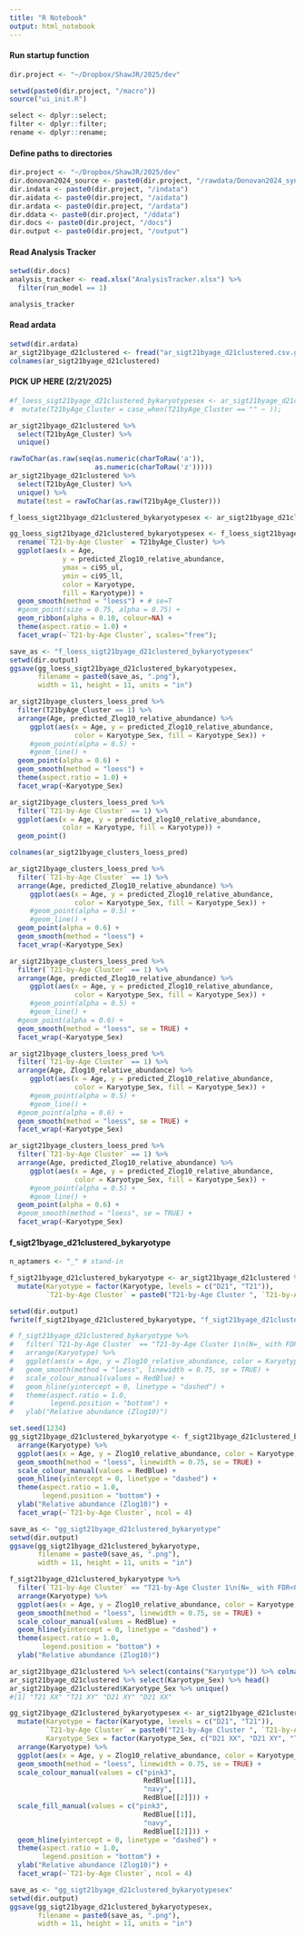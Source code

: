 ```yaml
---
title: "R Notebook"
output: html_notebook
---
```


#### Run startup function
```r
dir.project <- "~/Dropbox/ShawJR/2025/dev"

setwd(paste0(dir.project, "/macro"))
source("ui_init.R")

select <- dplyr::select;
filter <- dplyr::filter;
rename <- dplyr::rename;
```

#### Define paths to directories
```r
dir.project <- "~/Dropbox/ShawJR/2025/dev"
dir.donovan2024_source <- paste0(dir.project, "/rawdata/Donovan2024_syn31481952.5")
dir.indata <- paste0(dir.project, "/indata")
dir.aidata <- paste0(dir.project, "/aidata")
dir.ardata <- paste0(dir.project, "/ardata")
dir.ddata <- paste0(dir.project, "/ddata")
dir.docs <- paste0(dir.project, "/docs")
dir.output <- paste0(dir.project, "/output")
```

#### Read Analysis Tracker
```r
setwd(dir.docs)
analysis_tracker <- read.xlsx("AnalysisTracker.xlsx") %>%
  filter(run_model == 1)

analysis_tracker
```

#### Read ardata
```r
setwd(dir.ardata)
ar_sigt21byage_d21clustered <- fread("ar_sigt21byage_d21clustered.csv.gz");
colnames(ar_sigt21byage_d21clustered)
```

#### PICK UP HERE (2/21/2025)
```r
#f_loess_sigt21byage_d21clustered_bykaryotypesex <- ar_sigt21byage_d21clustered %>%
#  mutate(T21byAge_Cluster = case_when(T21byAge_Cluster == "" ~ ));

ar_sigt21byage_d21clustered %>%
  select(T21byAge_Cluster) %>%
  unique() 

rawToChar(as.raw(seq(as.numeric(charToRaw('a')),
                     as.numeric(charToRaw('z')))))
ar_sigt21byage_d21clustered %>%
  select(T21byAge_Cluster) %>%
  unique() %>%
  mutate(test = rawToChar(as.raw(T21byAge_Cluster)))
```

```r
f_loess_sigt21byage_d21clustered_bykaryotypesex <- ar_sigt21byage_d21clustered;

gg_loess_sigt21byage_d21clustered_bykaryotypesex <- f_loess_sigt21byage_d21clustered_bykaryotypesex %>%
  rename(`T21-by-Age Cluster` = T21byAge_Cluster) %>%
  ggplot(aes(x = Age,
             y = predicted_Zlog10_relative_abundance,
             ymax = ci95_ul, 
             ymin = ci95_ll,
             color = Karyotype,
             fill = Karyotype)) + 
  geom_smooth(method = "loess") + # se=T
  #geom_point(size = 0.75, alpha = 0.75) +
  geom_ribbon(alpha = 0.10, colour=NA) +
  theme(aspect.ratio = 1.0) +
  facet_wrap(~`T21-by-Age Cluster`, scales="free");

save_as <- "f_loess_sigt21byage_d21clustered_bykaryotypesex"
setwd(dir.output)
ggsave(gg_loess_sigt21byage_d21clustered_bykaryotypesex,
       filename = paste0(save_as, ".png"),
       width = 11, height = 11, units = "in")
```


```r
ar_sigt21byage_clusters_loess_pred %>%
  filter(T21byAge_Cluster == 1) %>%
  arrange(Age, predicted_Zlog10_relative_abundance) %>%
     ggplot(aes(x = Age, y = predicted_Zlog10_relative_abundance,
                color = Karyotype_Sex, fill = Karyotype_Sex)) +
     #geom_point(alpha = 0.5) +
     #geom_line() +
  geom_point(alpha = 0.6) +
  geom_smooth(method = "loess") +
  theme(aspect.ratio = 1.0) +
  facet_wrap(~Karyotype_Sex)
```

```r
ar_sigt21byage_clusters_loess_pred %>%
  filter(`T21-by-Age Cluster` == 1) %>%
  ggplot(aes(x = Age, y = predicted_zlog10_relative_abundance,
             color = Karyotype, fill = Karyotype)) +
  geom_point()

colnames(ar_sigt21byage_clusters_loess_pred)

ar_sigt21byage_clusters_loess_pred %>%
  filter(`T21-by-Age Cluster` == 1) %>%
  arrange(Age, predicted_Zlog10_relative_abundance) %>%
     ggplot(aes(x = Age, y = predicted_Zlog10_relative_abundance,
                color = Karyotype_Sex, fill = Karyotype_Sex)) +
     #geom_point(alpha = 0.5) +
     #geom_line() +
  geom_point(alpha = 0.6) +
  geom_smooth(method = "loess") +
  facet_wrap(~Karyotype_Sex)

ar_sigt21byage_clusters_loess_pred %>%
  filter(`T21-by-Age Cluster` == 1) %>%
  arrange(Age, predicted_Zlog10_relative_abundance) %>%
     ggplot(aes(x = Age, y = predicted_Zlog10_relative_abundance,
                color = Karyotype_Sex, fill = Karyotype_Sex)) +
     #geom_point(alpha = 0.5) +
     #geom_line() +
  #geom_point(alpha = 0.6) +
  geom_smooth(method = "loess", se = TRUE) +
  facet_wrap(~Karyotype_Sex)

ar_sigt21byage_clusters_loess_pred %>%
  filter(`T21-by-Age Cluster` == 1) %>%
  arrange(Age, Zlog10_relative_abundance) %>%
     ggplot(aes(x = Age, y = predicted_Zlog10_relative_abundance,
                color = Karyotype_Sex, fill = Karyotype_Sex)) +
     #geom_point(alpha = 0.5) +
     #geom_line() +
  #geom_point(alpha = 0.6) +
  geom_smooth(method = "loess", se = TRUE) +
  facet_wrap(~Karyotype_Sex)

ar_sigt21byage_clusters_loess_pred %>%
  filter(`T21-by-Age Cluster` == 1) %>%
  arrange(Age, predicted_Zlog10_relative_abundance) %>%
     ggplot(aes(x = Age, y = predicted_Zlog10_relative_abundance,
                color = Karyotype_Sex, fill = Karyotype_Sex)) +
     #geom_point(alpha = 0.5) +
     #geom_line() +
  geom_point(alpha = 0.6) +
  #geom_smooth(method = "loess", se = TRUE) +
  facet_wrap(~Karyotype_Sex)
```

#### f_sigt21byage_d21clustered_bykaryotype
```r
n_aptamers <- "_" # stand-in

f_sigt21byage_d21clustered_bykaryotype <- ar_sigt21byage_d21clustered %>%
  mutate(Karyotype = factor(Karyotype, levels = c("D21", "T21")),
         `T21-by-Age Cluster` = paste0("T21-by-Age Cluster ", `T21-by-Age Cluster`, "\n(N=", n_aptamers, " with FDR<0.10)")) 

setwd(dir.output)
fwrite(f_sigt21byage_d21clustered_bykaryotype, "f_sigt21byage_d21clustered_bykaryotype.csv.gz")
```

```r
# f_sigt21byage_d21clustered_bykaryotype %>%
#   filter(`T21-by-Age Cluster` == "T21-by-Age Cluster 1\n(N=_ with FDR<0.10)") %>%
#   arrange(Karyotype) %>%
#   ggplot(aes(x = Age, y = Zlog10_relative_abundance, color = Karyotype_Sex, fill = Karyotype_Sex)) +
#   geom_smooth(method = "loess", linewidth = 0.75, se = TRUE) +
#   scale_colour_manual(values = RedBlue) +
#   geom_hline(yintercept = 0, linetype = "dashed") +
#   theme(aspect.ratio = 1.0,
#         legend.position = "bottom") +
#   ylab("Relative abundance (Zlog10)")
```

```r
set.seed(1234)
gg_sigt21byage_d21clustered_bykaryotype <- f_sigt21byage_d21clustered_bykaryotype %>%
  arrange(Karyotype) %>%
  ggplot(aes(x = Age, y = Zlog10_relative_abundance, color = Karyotype, fill = Karyotype)) +
  geom_smooth(method = "loess", linewidth = 0.75, se = TRUE) +
  scale_colour_manual(values = RedBlue) +
  geom_hline(yintercept = 0, linetype = "dashed") +
  theme(aspect.ratio = 1.0,
        legend.position = "bottom") +
  ylab("Relative abundance (Zlog10)") +
  facet_wrap(~`T21-by-Age Cluster`, ncol = 4)
```

```r
save_as <- "gg_sigt21byage_d21clustered_bykaryotype"
setwd(dir.output)
ggsave(gg_sigt21byage_d21clustered_bykaryotype,
       filename = paste0(save_as, ".png"),
       width = 11, height = 11, units = "in")
```

```r
f_sigt21byage_d21clustered_bykaryotype %>%
  filter(`T21-by-Age Cluster` == "T21-by-Age Cluster 1\n(N=_ with FDR<0.10)") %>%
  arrange(Karyotype) %>%
  ggplot(aes(x = Age, y = Zlog10_relative_abundance, color = Karyotype, fill = Karyotype)) +
  geom_smooth(method = "loess", linewidth = 0.75, se = TRUE) +
  scale_colour_manual(values = RedBlue) +
  geom_hline(yintercept = 0, linetype = "dashed") +
  theme(aspect.ratio = 1.0,
        legend.position = "bottom") +
  ylab("Relative abundance (Zlog10)")
```

```r
ar_sigt21byage_d21clustered %>% select(contains("Karyotype")) %>% colnames()
ar_sigt21byage_d21clustered %>% select(Karyotype_Sex) %>% head()
ar_sigt21byage_d21clustered$Karyotype_Sex %>% unique()
#[1] "T21 XX" "T21 XY" "D21 XY" "D21 XX"

gg_sigt21byage_d21clustered_bykaryotypesex <- ar_sigt21byage_d21clustered %>%
  mutate(Karyotype = factor(Karyotype, levels = c("D21", "T21")),
         `T21-by-Age Cluster` = paste0("T21-by-Age Cluster ", `T21-by-Age Cluster`, "\n(N=", n_aptamers, " with FDR<0.10)"),
         Karyotype_Sex = factor(Karyotype_Sex, c("D21 XX", "D21 XY", "T21 XX", "T21 XY"))) %>%
  arrange(Karyotype) %>%
  ggplot(aes(x = Age, y = Zlog10_relative_abundance, color = Karyotype_Sex, fill = Karyotype_Sex)) +
  geom_smooth(method = "loess", linewidth = 0.75, se = TRUE) +
  scale_colour_manual(values = c("pink3",
                                 RedBlue[[1]],
                                 "navy",
                                 RedBlue[[2]])) +
  scale_fill_manual(values = c("pink3",
                                 RedBlue[[1]],
                                 "navy",
                                 RedBlue[[2]])) +
  geom_hline(yintercept = 0, linetype = "dashed") +
  theme(aspect.ratio = 1.0,
        legend.position = "bottom") +
  ylab("Relative abundance (Zlog10)") +
  facet_wrap(~`T21-by-Age Cluster`, ncol = 4)

save_as <- "gg_sigt21byage_d21clustered_bykaryotypesex"
setwd(dir.output)
ggsave(gg_sigt21byage_d21clustered_bykaryotypesex,
       filename = paste0(save_as, ".png"),
       width = 11, height = 11, units = "in")
```

